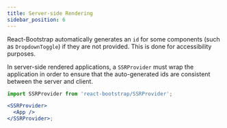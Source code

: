 ```yaml
---
title: Server-side Rendering
sidebar_position: 6
---
```


React-Bootstrap automatically generates an `id` for some
components (such as `DropdownToggle`) if they are not provided.
This is done for accessibility purposes.

In server-side rendered applications, a `SSRProvider` must wrap
the application in order to ensure that the auto-generated ids
are consistent between the server and client.

```jsx
import SSRProvider from 'react-bootstrap/SSRProvider';

<SSRProvider>
  <App />
</SSRProvider>;
```
